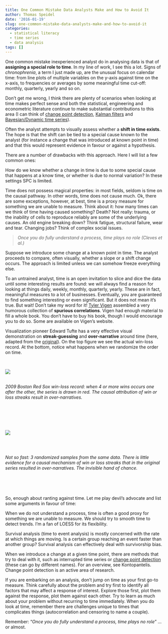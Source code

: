 ```yaml
---
title: One Common Mistake Data Analysts Make and How to Avoid It
author: Thomas Speidel
date: '2016-01-19'
slug: one-common-mistake-data-analysts-make-and-how-to-avoid-it
categories:
  - statistical literacy
  - time series
  - data analysis
tags: []
---
```



One common mistake inexperienced analyst do in analysing data is that of **assigning a special role to time**. In my line of work, I see this a lot.  Signs of *chronophrenia*, a term I just made up, are the unusual focus on calendar time: from line plots of multiple variables on the y-axis against time on the x-axis, to frequencies or averages by some meaningful time cut-off: monthly, quarterly, yearly and so on.

Don't get me wrong, I think there are plenty of scenarios when looking at time makes perfect sense and both the statistical, engineering and econometric literature continue to make substantial contributions to this area (I can think of [change point detection](https://en.wikipedia.org/wiki/Change_detection), [Kalman filters](https://en.wikipedia.org/wiki/Kalman_filter) and [Bayesian/Dynamic time series](http://www.springer.com/cda/content/document/cda_downloaddocument/9780387772370-c1.pdf?SGWID=0-0-45-771009-p173891512)).

Often the analyst attempts to visually assess whether a **shift in time exists**.  The hope is that the shift can be tied to a special cause known to the analyst (for instance a change that was introduced at known point in time) and that this would represent evidence in favour or against a hypothesis. 

There are a number of drawbacks with this approach.  Here I will list a few common ones:

How do we know whether a change in time is due to some special cause that happens at a know time,  or whether is due to normal variation? In these settings SPC is limited.

Time does not possess magical properties: in most fields, seldom is time on the causal pathway. In other words,  time does not cause much. Ok, there are some exceptions, however, at best, time is a proxy measure for something we are unable to measure. Think about it: how many times can we think of time having caused something? Death? Not really: trauma, or the inability of cells to reproduce reliably are some of the underlying causes.  An old engine breaking down?  Think fatigue, structural failure, wear and tear. Changing jobs? Think of complex social issues.  

> *Once you do fully understand a process, time plays no role (Cleves et al.)*

Suppose we introduce some change at a known point in time. The analyst proceeds to compare, often visually, whether a slope or a shift change occurs.  The approach is limited unless we can somehow freeze everything else.

To an untrained analyst, time is an open invitation to slice and dice the data until some interesting results are found: we will always find a reason for looking at things daily, weekly, monthly, quarterly, yearly.  These are in fact, meaningful measures to a lot of businesses.  Eventually, you are guaranteed to find something interesting or even significant. But it does not mean it's true.  But wait! Don't take my word for it!  [Tyler Vigen](http://www.tylervigen.com/spurious-correlations) assembled a very humorous collection of **spurious correlations**. Vigen had enough material to fill a whole book.  You don't have to buy his book, though I would encourage you to do so.  Some are available on Vigen's website.  

Visualization pioneer Edward Tufte has a very effective visual demonstration on **streak-guessing** and **over-narrative** around time (here, adapted from the [original](https://www.edwardtufte.com/bboard/q-and-a-fetch-msg?msg_id=0001OR)). On the top figure we see the actual win-loss record.  At the bottom, notice what happens when we randomize the order on time.

<br>

![](winning_streak_1.png)
<br><br>

*2009 Boston Red Sox win-loss record: when 4 or more wins occurs one after the other, the series is drawn in red. The causal attribution of win or loss streaks result in over-narratives.*


<br><br><br><br>

![](winning_streak_2.png)

<br><br>

*Not so fast: 3 randomized samples from the same data. There is little evidence for a causal mechanism of win or loss streaks that in the original series resulted in over-narratives. The invisible hand of chance.*

<br><br><br>

So, enough about ranting against time. Let me play devil's advocate and list some arguments in favour of time:

When we do not understand a process, time is often a good proxy for something we are unable to measure.
We should try to smooth time to detect trends.  I'm a fan of LOESS for its flexibility.

Survival analysis (time to event analysis) is mostly concerned with the rate at which things are moving.  Is a certain group reaching an event faster than another group? Survival analysis can effectively deal with survivorship bias.

When we introduce a change at a given time point, there are methods that try to deal with it, such as interrupted time series or [change point detection](https://en.wikipedia.org/wiki/Change_detection) (these can go by different names). For an overview, see Kontopantelis. Change point detection is an active area of research.

If you are embarking on an analysis, don't jump on time as your first go-to measure.  Think carefully about the problem and try first to identify all factors that may affect a response of interest.  Explore those first, plot them against the response, plot them against each other.  Try to learn as much about your problem without recurring to time immediately. When you do look at time, remember there are challenges unique to times that complicates things (autocorrelation and censoring to name a couple).

Remember: "*Once you do fully understand a process, time plays no role*" ... or almost.

